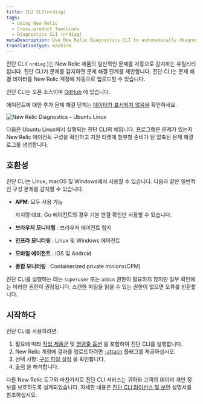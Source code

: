 ```yaml
---
title: 진단 CLI(nrdiag)
tags:
  - Using New Relic
  - Cross-product functions
  - Diagnostics CLI (nrdiag)
metaDescription: Use New Relic Diagnostics CLI to automatically diagnose common problems with New Relic agents and send the results to Support.
translationType: machine
---
```



진단 CLI( `nrdiag` )는 New Relic 제품의 일반적인 문제를 자동으로 감지하는 유틸리티입니다. 진단 CLI가 문제를 감지하면 문제 해결 단계를 제안합니다. 진단 CLI는 문제 해결 데이터를 New Relic 계정에 자동으로 업로드할 수 있습니다.

진단 CLI는 오픈 소스이며 [GitHub](https://github.com/newrelic/newrelic-diagnostics-cli) 에 있습니다.

에이전트에 대한 추가 문제 해결 단계는 [데이터가 표시되지 않음을](/docs/agents/manage-apm-agents/troubleshooting/not-seeing-data) 확인하세요.

<img
  title="New Relic Diagnostics - Ubuntu Linux"
  alt="New Relic Diagnostics - Ubuntu Linux"
  src={solutionsUbuntuDiagnostics}
/>

<figcaption>
  다음은 Ubuntu Linux에서 실행되는 진단 CLI의 예입니다. 프로그램은 문제가 있는지 New Relic 에이전트 구성을 확인하고 지원 티켓에 첨부할 준비가 된 압축된 문제 해결 로그를 생성합니다.
</figcaption>

## 호환성

진단 CLI는 Linux, macOS 및 Windows에서 사용할 수 있습니다. 다음과 같은 일반적인 구성 문제를 감지할 수 있습니다.

* **APM**: 모두 사용 가능

  <InlinePopover type="apm"/>

  자치령 대표. Go 에이전트의 경우 기본 연결 확인만 사용할 수 있습니다.

* **브라우저 모니터링** : 브라우저 에이전트 탐지

* **인프라 모니터링** : Linux 및 Windows 에이전트

* **모바일 에이전트** : iOS 및 Android

* **종합 모니터링** : Containerized private minions(CPM)

진단 CLI를 실행하는 데는 `superuser` 또는 `admin` 권한이 필요하지 않지만 일부 확인에는 이러한 권한이 권장됩니다. 스캔한 파일을 읽을 수 있는 권한이 없으면 오류를 반환합니다.

## 시작하다

진단 CLI를 사용하려면:

1. 필요에 따라 [작업 제품군](/docs/new-relic-solutions/solve-common-issues/diagnostics-cli-nrdiag/run-diagnostics-cli-nrdiag) 및 [명령줄 옵션](/docs/using-new-relic/cross-product-functions/diagnostics-cli-nrdiag/pass-command-line-options-nrdiag) 을 포함하여 진단 CLI를 실행합니다.
2. New Relic 계정에 결과를 업로드하려면 [-attach](/docs/using-new-relic/cross-product-functions/diagnostics-cli-nrdiag/pass-command-line-options-nrdiag) 플래그를 제공하십시오.
3. 선택 사항: [구성 파일 설정](/docs/using-new-relic/cross-product-functions/diagnostics-cli-nrdiag/validate-config-file-settings-nrdiag) 을 확인합니다.
4. [출력](/docs/using-new-relic/cross-product-functions/diagnostics-cli-nrdiag/interpret-nrdiag-output) 을 해석합니다.

다른 New Relic 도구와 마찬가지로 진단 CLI 서비스는 귀하와 고객의 데이터 개인 정보를 보호하도록 설계되었습니다. 자세한 내용은 [진단 CLI 라이선스 및 보안](/docs/using-new-relic/cross-product-functions/diagnostics-cli-nrdiag/diagnostics-cli-licensing-security) 설명서를 참조하십시오.